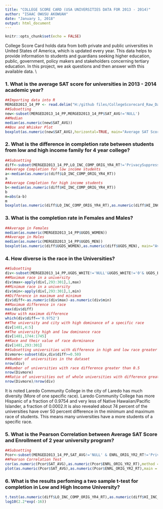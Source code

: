 ---
title: "COLLEGE SCORE CARD (USA UNIVERSITIES DATA FOR 2013 - 2014)"
author: "ISAAC OWUSU AKOWUAH"
date: "January 1, 2018"
output: html_document
---


```{r setup, include=FALSE}
knitr::opts_chunk$set(echo = FALSE)
```


College Score Card holds data from both private and public universities in United States of America, which is updated every year. This data helps to provide information to students and guardians seeking higher education, public, government, policy makers and stakeholders concerning tertiary education. In this project, we ask questions and then answer with this available data. \\

### 1. What is the average SAT score for universities in 2013 - 2014 academic year?

```{r cars, echo= TRUE, message=FALSE}
##Importing data into R
MERGED2013_14_PP <- read.delim("H:/github files/CollegeScorecard_Raw_Data/MERGED2013_14_PP.csv")
##Subsetting
new<-subset(MERGED2013_14_PP,MERGED2013_14_PP$SAT_AVG!='NULL')
##Median
median(as.numeric(new$SAT_AVG))
##Box and Whisker Plot
boxplot(as.numeric(new$SAT_AVG),horizontal=TRUE, main="Average SAT Score",col = c("blue"))
```

### 2. What is the difference in completion rate between students from low and high income family for 4 year college?
```{r cat, message=FALSE, echo=TRUE}
##Subsetting
diff<-subset(MERGED2013_14_PP,LO_INC_COMP_ORIG_YR4_RT!='PrivacySuppressed' & LO_INC_COMP_ORIG_YR4_RT!='NULL' & MD_INC_COMP_ORIG_YR4_RT!='PrivacySuppressed' & MD_INC_COMP_ORIG_YR4_RT!='NULL'& HI_INC_COMP_ORIG_YR4_RT!='PrivacySuppressed'& HI_INC_COMP_ORIG_YR4_RT!='NULL')
##Average Completion for low income students 
a<-median(as.numeric(diff$LO_INC_COMP_ORIG_YR4_RT))
a
##Average Completion for high income students 
b<-median(as.numeric(diff$HI_INC_COMP_ORIG_YR4_RT))
b
m=abs(a-b)
m
boxplot(as.numeric(diff$LO_INC_COMP_ORIG_YR4_RT),as.numeric(diff$HI_INC_COMP_ORIG_YR4_RT), main="Average Completion Rate in Low and High Income Students",names=c("Low_Income Students","High_Income Students"),col = c("red","sienna"))
```

### 3. What is the completion rate in Females and Males?

```{r Mtti, message=FALSE, echo=TRUE}
##Average in Females
median(as.numeric(MERGED2013_14_PP$UGDS_WOMEN))
##Average in Males
median(as.numeric(MERGED2013_14_PP$UGDS_MEN))
boxplot(as.numeric(diff$UGDS_WOMEN),as.numeric(diff$UGDS_MEN), main="Average Completion Rate in Females and Males",names=c("Females","Males"),col = c("red","sienna"))

```

### 4. How diverse is the race in the Universities?

```{r pat, message=FALSE, echo=TRUE}
##Subsetting
div<-subset(MERGED2013_14_PP,UGDS_WHITE!='NULL'&UGDS_WHITE!='0'& UGDS_BLACK!='NULL'&UGDS_BLACK!='0'& UGDS_HISP!='NULL'&UGDS_HISP!='0'& UGDS_ASIAN!='NULL'& UGDS_ASIAN!='0'& UGDS_AIAN!='NULL'&UGDS_AIAN!='0'& UGDS_NHPI!='NULL'&UGDS_NHPI!='0'& UGDS_2MOR!='NULL'& UGDS_2MOR!='0'& UGDS_NRA!='NULL'&UGDS_NRA!='0'& UGDS_UNKN!='NULL'&UGDS_UNKN!='0')
##Maximum race in a university
div$max<-apply(div[,293:301],1,max)
##Minimum race in a university
div$min<-apply(div[,293:301],1,min)
##Difference in maximum and minimum
div$diff<-as.numeric(div$max)-as.numeric(div$min)
##Maximum difference in race
max(div$diff)
##Row with maximum difference
which(div$diff=='0.9752')
##The university and city with high dominance of a specific race
div[1481,4:5]
##The university high and low dominance race
div[1481,1744:1745]
##Race and their value of race dorminance
div[1481,293:301]
##Subsetting universities with difference in high and low race greater the 0.5
Divmore<-subset(div,div$diff>=0.50)
##Number of universities in the dataset
nrow(div)
##Number of universities with race difference greater than 0.5
nrow(Divmore)
##Ratio of universities out of whole universities with difference greater than 0.5
nrow(Divmore)/nrow(div)

```
It is noted Laredo Community College in the city of Laredo has much diversity (More of one specific race). Laredo Community College has more Hispanic of a fraction of 0.9754 and very less of Native Hawaiian/Pacific Islander, a fraction of 0.0002.It is also revealed about 74 percent of the universities have over 50
percent difference in the minimum and maximum race of students. This means many
universities have a more students of a specific race.


### 5. What is the Pearson Correlation between Average SAT Score and Enrollment of 2 year university program? 
```{r patt, message=FALSE, echo=TRUE}
##Subsetting
Pcor<-subset(MERGED2013_14_PP,SAT_AVG!='NULL' & ENRL_ORIG_YR2_RT!='PrivacySuppressed'&ENRL_ORIG_YR2_RT!='NULL')
##Pearson Correlation Test
cor(as.numeric(Pcor$SAT_AVG),as.numeric(Pcor$ENRL_ORIG_YR2_RT),method = "pearson")
plot(as.numeric(Pcor$SAT_AVG),as.numeric(Pcor$ENRL_ORIG_YR2_RT),main = "Scatter Plot",ylab = "Enrollment into 2 year program",xlab = "SAT Average",col="blue")
```

### 6. What is the results perfoming a two sample t-test for completion in Low and High Income University?
```{r Mtt, message=FALSE, echo=TRUE}
t.test(as.numeric(diff$LO_INC_COMP_ORIG_YR4_RT),as.numeric(diff$HI_INC_COMP_ORIG_YR4_RT), var.equal=TRUE, paired=FALSE)
log10(2.2*exp(-16))
```


